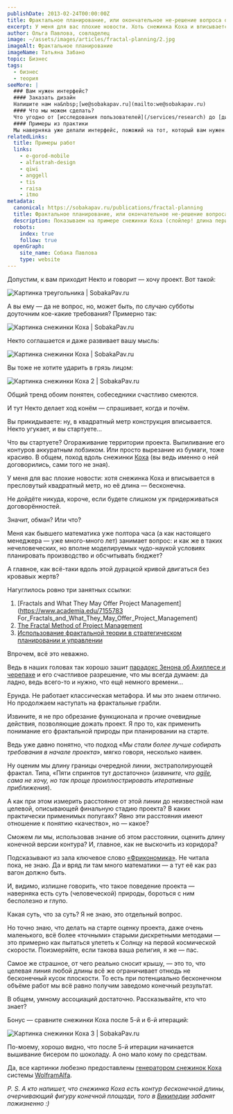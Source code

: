 ```yaml
---
publishDate: 2013-02-24T00:00:00Z
title: Фрактальное планирование, или окончательное не-решение вопроса о сроках и стоимости дизайн-проектов
excerpt: У меня для вас плохие новости. Хоть снежинка Коха и вписывается в пресловутый квадратный метр, её длина — бесконечна.
author: Ольга Павлова, совладелец
image: ~/assets/images/articles/fractal-planning/2.jpg
imageAlt: Фрактальное планирование
imageName: Татьяна Забано
topic: Бизнес
tags:
  - бизнес
  - теория
seeMore: |
  ### Вам нужен интерфейс?
  #### Заказать дизайн
  Напишите нам на&nbsp;[we@sobakapav.ru](mailto:we@sobakapav.ru)
  #### Что мы можем сделать?
  Что угодно от [исследования пользователей](/services/research) до [дизайна интерфейса под ключ](/services/ux-design). 
  #### Примеры из практики
  Мы наверняка уже делали интерфейс, пожожий на тот, который вам нужен. [Проверьте](https://sobakapav.ru/portfolio).
relatedLinks:
  title: Примеры работ
  links:
    - e-gorod-mobile
    - alfastrah-design
    - qiwi
    - anggell
    - tis
    - raisa
    - itmo
metadata:
  canonical: https://sobakapav.ru/publications/fractal-planning
  title: Фрактальное планирование, или окончательное не-решение вопроса о сроках и стоимости дизайна интерфейсов • UX-дизайн и бизнес
  description: Показываем на примере снежинки Коха (спойлер! длина периметра — бесконечна), что планирование дизайн-проекта нельзя закончить, но можно прекратить. И тогда все будет в порядке со сроками и стоимостью дизайна (а иначе не будет, см. спойлер).
  robots:
    index: true
    follow: true
  openGraph:
    site_name: Собака Павлова
    type: website
---
```



Допустим, к вам приходит Некто и говорит — хочу проект. Вот такой:

![Картинка треугольника | SobakaPav.ru](~/assets/images/articles/fractal-planning/photo.jpg)

А вы ему — да не вопрос, но, может быть, по случаю субботы доуточним кое-какие требования? Примерно так:

![Картинка снежинки Коха | SobakaPav.ru](~/assets/images/articles/fractal-planning/1.jpg)

Некто соглашается и даже развивает вашу мысль:

![Картинка снежинки Коха | SobakaPav.ru](~/assets/images/articles/fractal-planning/3.jpg)

Вы тоже не хотите ударить в грязь лицом:

![Картинка снежинки Коха 2 | SobakaPav.ru](~/assets/images/articles/fractal-planning/4.jpg)

Общий тренд обоим понятен, собеседники счастливо смеются.

И тут Некто делает ход конём — спрашивает, когда и почём.

Вы прикидываете: ну, в квадратный метр конструкция вписывается.
Некто угукает, и вы стартуете…

Что вы стартуете? Огораживание территории проекта. Выпиливание его контуров аккуратным лобзиком. Или просто вырезание из бумаги, тоже красиво. В общем, поход вдоль снежинки [Коха](https://www.youtube.com/watch?v=azBNsPa1WC4) (вы ведь именно о ней договорились, сами того не зная).

У меня для вас плохие новости: хотя снежинка Коха и вписывается в пресловутый квадратный метр, но её длина — бесконечна.

Не дойдёте никуда, короче, если будете слишком уж придерживаться договорённостей.

Значит, обман? Или что?

Меня как бывшего математика уже полтора часа (а как настоящего менеджера — уже много-много лет) занимает вопрос: и как же в таких нечеловеческих, но вполне моделируемых чудо-наукой условиях планировать производство и обсчитывать бюджет?

А главное, как всё-таки вдоль этой дурацкой кривой двигаться без кровавых жертв?

Нагуглилось ровно три занятных ссылки:

1. [Fractals and What They May Offer Project Management](https://www.academia.edu/7155783 For_Fractals_and_What_They_May_Offer_Project_Management)
2. [The Fractal Method of Project Management](https://www.resourcesystemsconsulting.com/2009/07/26/fractal-project-management/)
3. [Использование фрактальной теории в стратегическом планировании и управлении](https://kinsmark.com/index.php/ru/articlesgm/435-fractal3)

Впрочем, всё это неважно.

Ведь в наших головах так хорошо зашит [парадокс Зенона об Ахиллесе и черепахе](http://golovolomka.hobby.ru/books/gardner/gotcha/ch6/05.html) и его счастливое разрешение, что мы всегда думаем: да ладно, ведь всего-то и нужно, что ещё немного времени…

Ерунда. Не работает классическая метафора. И мы это знаем отлично. Но продолжаем наступать на фрактальные грабли.

Извините, я не про обрезание функционала и прочие очевидные действия, позволяющие дожать проект. Я про то, как применить понимание его фрактальной природы при планировании на старте.

Ведь уже давно понятно, что подход «_Мы стали более лучше собирать требования в начале проекта_», мягко говоря, несколько наивен.

Ну оценим мы длину границы очередной линии, экстраполирующей фрактал. Типа, «Пяти спринтов тут достаточно» (_извините, что [agile](https://ru.wikipedia.org/wiki/%D0%93%D0%B8%D0%B1%D0%BA%D0%B0%D1%8F_%D0%BC%D0%B5%D1%82%D0%BE%D0%B4%D0%BE%D0%BB%D0%BE%D0%B3%D0%B8%D1%8F_%D1%80%D0%B0%D0%B7%D1%80%D0%B0%D0%B1%D0%BE%D1%82%D0%BA%D0%B8), сама не хочу, но так проще проиллюстрировать итеративные приближения_).

А как при этом измерить расстояние от этой линии до неизвестной нам целевой, описывающей финальную стадию проекта? В каких практически применимых попугаях? Явно эти расстояния имеют отношение к понятию «качество», но — какое?

Сможем ли мы, использовав знание об этом расстоянии, оценить длину конечной версии контура? И, главное, как не выскочить из коридора?

Подсказывают из зала ключевое слово [«Фрикономика»](http://lib.rus.ec/b/161005). Не читала пока, не знаю. Да и вряд ли там много математики — а тут её как раз вагон должно быть.

И, видимо, излишне говорить, что такое поведение проекта — наверняка есть суть (человеческой) природы, бороться с ним бесполезно и глупо.

Какая суть, что за суть? Я не знаю, это отдельный вопрос.

Но точно знаю, что делать на старте оценку проекта, даже очень маленького, всё более «точными» старыми дискретными методами — это примерно как пытаться улететь к Солнцу на первой космической скорости. Поизмеряйте, если такова ваша религия, я же — пас.

Самое же страшное, от чего реально сносит крышу, — это то, что целевая линия любой длины всё же ограничивает отнюдь не бесконечный кусок плоскости. То есть при потенциально бесконечном объёме работ мы всё равно получим заведомо конечный результат.

В общем, умному ассоциаций достаточно. Рассказывайте, кто что знает?

Бонус — сравните снежинки Коха после 5-й и 6-й итераций:

![Картинка снежинки Коха 3 | SobakaPav.ru](~/assets/images/articles/fractal-planning/7.jpg)

По-моему, хорошо видно, что после 5-й итерации начинается вышивание бисером по шоколаду.
А оно мало кому по средствам.

Да, все картинки любезно предоставлены [генератором снежинок Коха](https://www.wolframalpha.com/) системы [WolframAlfa](https://www.wolframalpha.com/).

_P. S. А кто напишет, что снежинка Коха есть контур бесконечной длины, очерчивающий фигуру конечной площади, того в [Википедии](https://ru.wikipedia.org/wiki/%D0%97%D0%B0%D0%B3%D0%BB%D0%B0%D0%B2%D0%BD%D0%B0%D1%8F_%D1%81%D1%82%D1%80%D0%B0%D0%BD%D0%B8%D1%86%D0%B0) забанят пожизненно :)_

